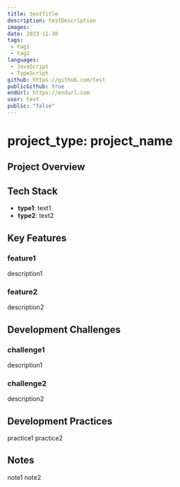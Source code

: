 ```yaml
---
title: testTitle
description: testDescription
images: 
date: 2023-11-30
tags: 
 - tag1
 - tag2
languages: 
 - JavaScript
 - TypeScript
github: https://github.com/test
publicGithub: true
endUrl: https://endurl.com
user: test
public: "false"
---
```

# project_type: project_name

## Project Overview

## Tech Stack
- **type1**: text1
- **type2**: text2

## Key Features
### feature1
description1
### feature2
description2

## Development Challenges
### challenge1
description1
### challenge2
description2

## Development Practices
practice1
practice2

## Notes
note1
note2
